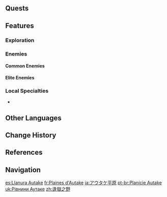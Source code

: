 {{Location Infobox
|image        = Autake Plains.png
|type         = Subarea
|area         = Tsurumi Island
|region       = Inazuma
}}
{{Location Intro|{{Lang|'''Autake Plains'''|ja=アウタケ平原|ja_rm=Autake Heigen}}|description=<p> Most of Autake Plains was covered by an unremovable [[Fog]], even after the completion of [[A Particularly Particular Author]]; if the Player stays inside the fog for too long without a [[Stormstone]] nearby, they will be teleported to the nearest [[Teleport Waypoint]] outside of the fog.</p><p>After the completion of [[The Sun-Wheel and Mt. Kanna]], the fog will permanently disappear, allowing easier exploration.</p>}}

==Quests==
{{Quests by Category List|heo=1}}

==Features==
===Exploration===
{{Column|2|
*[[Electro Cube]]
*[[Lightning Strike Probe]]
*[[Mysterious Carvings]]
*[[Phase Gate]]
*[[Ruins Torch]]
*[[Stormstone]]
*[[Thunder Barrier]]
*[[Thunder Sakura Bough]]
}}

===Enemies===
====Common Enemies====
{{Column|2|
*{{Enemy|Hilichurl}}
*{{Enemy|Hilichurl Fighter}}
*{{Enemy|Wooden Shield Hilichurl Guard}}
*{{Enemy|Hilichurl Shooter}}
*{{Enemy|Electro Hilichurl Shooter}}
*{{Enemy|Electro Samachurl}}
*{{Enemy|Hydro Samachurl}}
*{{Enemy|Hydro Slime}}
*{{Enemy|Electro Whopperflower}}
*{{Enemy|Pyro Whopperflower}}
}}

====Elite Enemies====
{{Column|2|
*{{Enemy|Electro Abyss Mage}}
*{{Enemy|Pyro Abyss Mage}}
*{{Enemy|Crackling Axe Mitachurl}}
*{{Enemy|Thundercraven Rifthound}}
*{{Enemy|Thundercraven Rifthound Whelp}}
*{{Enemy|Rockfond Rifthound}}
*{{Enemy|Rockfond Rifthound Whelp}}
*{{Enemy|Ruin Cruiser}}
*{{Enemy|Ruin Destroyer}}
}}

===Local Specialties===
*{{Item|Fluorescent Fungus}}
<!--
==NPCs==
-->
==Other Languages==
{{Other Languages
|en      = Autake Plains
|zhs     = 逢岳之野
|zhs_rm  = Féngyuè zhī Yě
|zht     = 逢嶽之野
|zht_rm  = Féngyuè zhī Yě
|zh_tl   = Plains of Autake
|zh_note = {{zh|s=逢岳|t=逢嶽|t_rm=Féngyuè}} is based on possible kanji for the Japanese {{ja|アウタケ|rm=Autake}}.
|ja      = アウタケ{{Rubi|平|へい|原|げん}}
|ja_rm   = Autake Heigen<ref>[[Map]], Label: Autake Plains (Japanese)</ref>
|ja_tl   = Autake Plains
|ja_note = "Autake" may derive from {{w|Ainu language|Ainu}} {{Lang|mini=1|ain=アゥタ|ain_rm=awta|ain_tl=neighboring}} and {{Lang|mini=1|ain=ケ|ain_rm=ke|ain_tl=place.}}
|ko      = 아우타케 들판
|ko_tl   = Autake Fields
|es      = Llanura Autake
|es_tl   = Autake Plains
|fr      = Plaines d'Autake
|fr_tl   = Autake Plains
|ru      = Равнины Аутакэ
|ru_tl   = Autake Plains
|th      = Autake Plain
|vi      = {{tt|Lãnh Địa|領地}} Autake
|vi_tl   = Autake Domain
|de      = Autake-Ebene
|de_tl   = Autake Plain
|id      = Autake Plains
|pt      = Planície Autake
|pt_tl   = Autake Plains
|tr      = Autake Ovası
|tr_tl   = Autake Plain
|it      = Piane d'Autake
|it_tl   = Autake Plains
}}

==Change History==
{{Change History|2.2}}

==References==
{{Reflist}}

==Navigation==
{{Area Navbox|Inazuma}}

[[es:Llanura Autake]]
[[fr:Plaines d'Autake]]
[[ja:アウタケ平原]]
[[pt-br:Planície Autake]]
[[uk:Рівнини Аутаке]]
[[zh:逢嶽之野]]